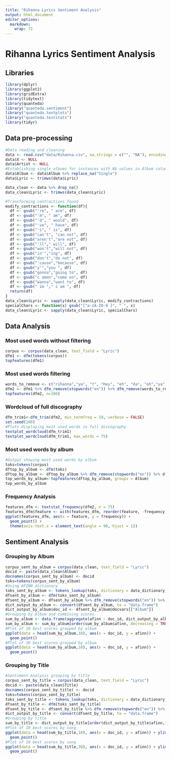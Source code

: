 ```yaml
---
title: "Rihanna Lyrics Sentiment Analysis"
output: html_document
editor_options: 
  markdown: 
    wrap: 72
---
```


# Rihanna Lyrics Sentiment Analysis

## Libraries

```r
library(dplyr) 
library(ggplot2) 
library(gridExtra)
library(tidytext)
library(quanteda) 
library("quanteda.sentiment")
library("quanteda.textplots")
library("quanteda.textstats")
library(tidyr)
```

## Data pre-processing

```r
#Data reading and cleaning
data <- read.csv("data/Rihanna.csv", na.strings = c("", "NA"), encoding = "UTF-8")
data$X <- NULL
data$Artist <- NULL
#Establishing single albums for instances with NA values in Album column
data$Album <- data$Album %>% replace_na("Single")
data$Lyric <- trimws(data$Lyric)

data_clean <- data %>% drop_na()
data_clean$Lyric <- trimws(data_clean$Lyric)

#Transforming contractions found
modify_contractions <- function(df){
  df <- gsub("'re", " are", df)
  df <- gsub("'m", " am", df)
  df <- gsub("'d", " would", df)
  df <- gsub("'ve", " have", df) 
  df <- gsub("'s", " is", df)
  df <- gsub("can't", "can not", df)
  df <- gsub("aren't","are not", df)
  df <- gsub("'ll"," will", df)
  df <- gsub("won't","will not", df)
  df <- gsub("in'","ing", df)
  df <- gsub("don't","do not", df)
  df <- gsub("'cause","because", df)
  df <- gsub("y'","you ", df)
  df <- gsub("gonna","going to", df)
  df <- gsub("c amon","come on", df)
  df <- gsub("wanna","want to", df)
  df <- gsub(" im "," i am ", df)
  return(df)
}
data_clean$Lyric <- sapply(data_clean$Lyric, modify_contractions)
specialChars <- function(x) gsub("[^a-zA-Z0-9 ]", " ", x)
data_clean$Lyric <- sapply(data_clean$Lyric, specialChars)
```

## Data Analysis

### Most used words without filtering

```r
corpus <- corpus(data_clean, text_field = "Lyric")
dfm1 <- dfm(tokens(corpus))
topfeatures(dfm1)
```

### Most used words filtering

```r
words_to_remove <- c("rihanna","ya", "t", "hey", "eh", "da", "oh","ya","pre","da","la","uh","aingt" )
dfm2 <- dfm1 %>% dfm_remove(stopwords("en")) %>% dfm_remove(words_to_remove)
topfeatures(dfm2, n=100)
```

### Wordcloud of full discography

```r
dfm_trim1<-dfm_trim(dfm2, min_termfreq = 10, verbose = FALSE)
set.seed(100)
#Plots displaying most used words in full discography
textplot_wordcloud(dfm_trim1)
textplot_wordcloud(dfm_trim1, max_words = 75)
```

### Most used words by album

```r
#Output showing most used words by album
toks=tokens(corpus)
dftop_by_album <- dfm(toks)
dftop_by_album <- dftop_by_album %>% dfm_remove(stopwords("en")) %>% dfm_remove(words_to_remove)
top_words_by_album<-topfeatures(dftop_by_album, groups = Album)
top_words_by_album
```

### Frequency Analysis

```r
features_dfm <- textstat_frequency(dfm2, n = 75)
features_dfm$feature <- with(features_dfm, reorder(feature, -frequency))
ggplot(features_dfm, aes(x = feature, y = frequency)) +
  geom_point() + 
  theme(axis.text.x = element_text(angle = 90, hjust = 1))
```

## Sentiment Analysis

### Grouping by Album

```r
corpus_sent_by_album = corpus(data_clean, text_field = "Lyric")
docid <- paste(data_clean$Album)
docnames(corpus_sent_by_album) <- docid
toks=tokens(corpus_sent_by_album)
#Using AFINN dictionary
toks_sent_by_album <- tokens_lookup(toks, dictionary = data_dictionary_AFINN)
dfsent_by_album <- dfm(toks_sent_by_album)
dfsent_by_album <- dfsent_by_album %>% dfm_remove(stopwords("en")) %>% dfm_remove(words_to_remove)
dict_output_by_album <- convert(dfsent_by_album, to = "data.frame")
dict_output_by_album$doc_id <- dfsent_by_album@docvars[["Album"]]
#Grouping by Album and combining scores
sum_by_album <- data.frame(aggregate(afinn ~ doc_id, dict_output_by_album, sum))
sum_by_album <- sum_by_album[order(sum_by_album$afinn, decreasing = TRUE),]
#Plot of 10 best scores grouped by album
ggplot(data = head(sum_by_album,10), aes(x = doc_id, y = afinn)) +
  geom_point()
#Plot of 30 best scores grouped by album
ggplot(data = head(sum_by_album,10), aes(x = doc_id, y = afinn)) +
  geom_point()
```

### Grouping by Title

```r
#Sentiment Analysis grouping by title
corpus_sent_by_title = corpus(data_clean, text_field = "Lyric")
docid <- paste(data_clean$Title)
docnames(corpus_sent_by_title) <- docid
toks=tokens(corpus_sent_by_title)
toks_sent_by_title <- tokens_lookup(toks, dictionary = data_dictionary_AFINN)
dfsent_by_title <- dfm(toks_sent_by_title)
dfsent_by_title <- dfsent_by_title %>% dfm_remove(stopwords("en")) %>% dfm_remove(words_to_remove)
dict_output_by_title <- convert(dfsent_by_title, to = "data.frame")
#Grouping by title
sum_by_title <- dict_output_by_title[order(dict_output_by_title$afinn, decreasing = TRUE),]
#Plot of 10 best scores by song
ggplot(data = head(sum_by_title,10), aes(x = doc_id, y = afinn)) + ylim(0,250)+
  geom_point()
#Plot of 10 best scores by song
ggplot(data = head(sum_by_title,30), aes(x = doc_id, y = afinn)) + ylim(0,250)+
  geom_point()
```
